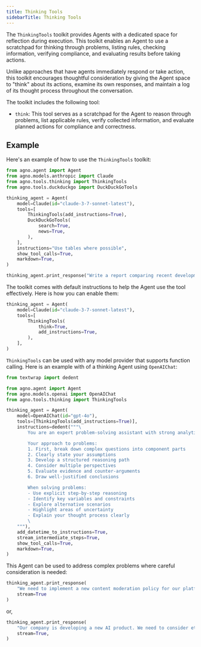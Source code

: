 ```yaml
---
title: Thinking Tools
sidebarTitle: Thinking Tools
---
```


The `ThinkingTools` toolkit provides Agents with a dedicated space for reflection during execution. This toolkit enables an Agent to use a scratchpad for thinking through problems, listing rules, checking information, verifying compliance, and evaluating results before taking actions.

Unlike approaches that have agents immediately respond or take action, this toolkit encourages thoughtful consideration by giving the Agent space to "think" about its actions, examine its own responses, and maintain a log of its thought process throughout the conversation.

The toolkit includes the following tool:

- `think`: This tool serves as a scratchpad for the Agent to reason through problems, list applicable rules, verify collected information, and evaluate planned actions for compliance and correctness.

## Example

Here's an example of how to use the `ThinkingTools` toolkit:

```python
from agno.agent import Agent
from agno.models.anthropic import Claude
from agno.tools.thinking import ThinkingTools
from agno.tools.duckduckgo import DuckDuckGoTools

thinking_agent = Agent(
    model=Claude(id="claude-3-7-sonnet-latest"),
    tools=[
        ThinkingTools(add_instructions=True),
        DuckDuckGoTools(
            search=True,
            news=True,
        ),
    ],
    instructions="Use tables where possible",
    show_tool_calls=True,
    markdown=True,
)

thinking_agent.print_response("Write a report comparing recent developments in renewable energy vs traditional energy", stream=True)
```

The toolkit comes with default instructions to help the Agent use the tool effectively. Here is how you can enable them:

```python
thinking_agent = Agent(
    model=Claude(id="claude-3-7-sonnet-latest"),
    tools=[
        ThinkingTools(
            think=True,
            add_instructions=True,
        ),
    ],
)
```

`ThinkingTools` can be used with any model provider that supports function calling. Here is an example with of a thinking Agent using `OpenAIChat`:

```python
from textwrap import dedent

from agno.agent import Agent
from agno.models.openai import OpenAIChat
from agno.tools.thinking import ThinkingTools

thinking_agent = Agent(
    model=OpenAIChat(id="gpt-4o"),
    tools=[ThinkingTools(add_instructions=True)],
    instructions=dedent("""\
        You are an expert problem-solving assistant with strong analytical skills! 🧠

        Your approach to problems:
        1. First, break down complex questions into component parts
        2. Clearly state your assumptions
        3. Develop a structured reasoning path
        4. Consider multiple perspectives
        5. Evaluate evidence and counter-arguments
        6. Draw well-justified conclusions

        When solving problems:
        - Use explicit step-by-step reasoning
        - Identify key variables and constraints
        - Explore alternative scenarios
        - Highlight areas of uncertainty
        - Explain your thought process clearly
        \
    """),
    add_datetime_to_instructions=True,
    stream_intermediate_steps=True,
    show_tool_calls=True,
    markdown=True,
)
```

This Agent can be used to address complex problems where careful consideration is needed:

```python
thinking_agent.print_response(
    "We need to implement a new content moderation policy for our platform. "
    stream=True
)
```

or,

```python
thinking_agent.print_response(
    "Our company is developing a new AI product. We need to consider ethical implications "
    stream=True,
)
```

